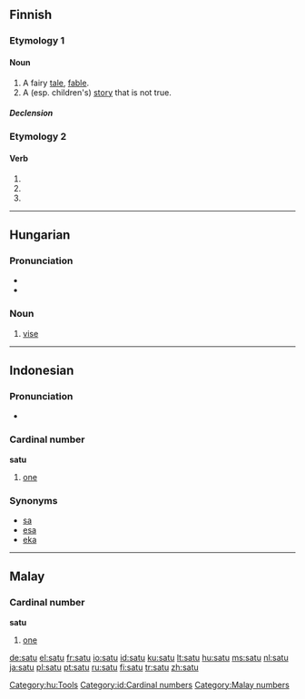 {{see|Satu}}
==Finnish==

===Etymology 1===

====Noun====
{{fi-noun|sa|type=katu}}

# A fairy [[tale]], [[fable]].
# A (esp. children's) [[story]] that is not true.

=====Declension=====
{{fi-decl-valo|sa|t|d|u}}

===Etymology 2===

====Verb====
{{infl|fi|verb form}}

# {{fi-form of|type=verb|mood=indicative|tense=present connegative|[[sattua]]}}
# {{fi-form of|type=verb|pr=second-person|pl=singular|mood=imperative|tense=present|[[sattua]]}}
# {{fi-form of|type=verb|pr=second-person|pl=singular|mood=imperative|tense=present connegative|[[sattua]]}}


----

==Hungarian==

===Pronunciation===
*{{IPA|/ˈʃɒtu/|lang=hu}}
*{{hyphenation|sa|tu}}

===Noun===
{{hu-noun|k}}

# [[vise]]

[[Category:hu:Tools]]

----

==Indonesian==
===Pronunciation===
*{{audio|Id-satu.ogg|audio}}

===Cardinal number===
'''satu'''

# [[one]]

===Synonyms===
* [[sa]]
* [[esa]]
* [[eka]]

[[Category:id:Cardinal numbers]]

----

==Malay==
===Cardinal number===
'''satu'''

# [[one]]

[[Category:Malay numbers]]

[[de:satu]]
[[el:satu]]
[[fr:satu]]
[[io:satu]]
[[id:satu]]
[[ku:satu]]
[[lt:satu]]
[[hu:satu]]
[[ms:satu]]
[[nl:satu]]
[[ja:satu]]
[[pl:satu]]
[[pt:satu]]
[[ru:satu]]
[[fi:satu]]
[[tr:satu]]
[[zh:satu]]
